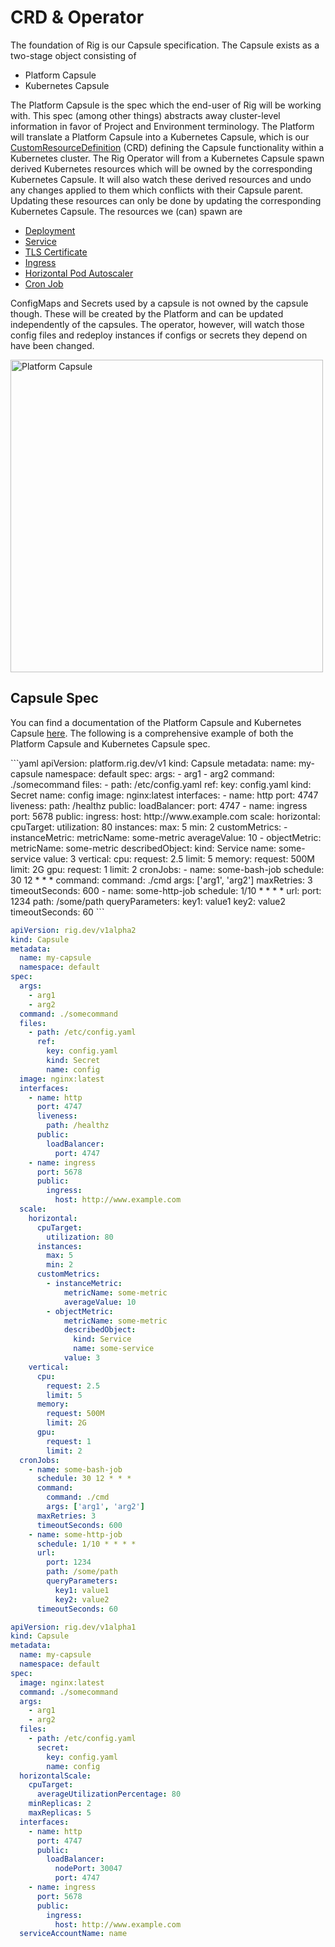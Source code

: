 
# CRD & Operator

The foundation of Rig is our Capsule specification. The Capsule exists as a two-stage object consisting of
- Platform Capsule
- Kubernetes Capsule

The Platform Capsule is the spec which the end-user of Rig will be working with. This spec (among other things) abstracts away cluster-level information in favor of Project and Environment terminology. The Platform will translate a Platform Capsule into a Kubernetes Capsule, which is our [CustomResourceDefinition](https://kubernetes.io/docs/concepts/extend-kubernetes/api-extension/custom-resources/) (CRD) defining the Capsule functionality within a Kubernetes cluster. The Rig Operator will from a Kubernetes Capsule spawn derived Kubernetes resources which will be owned by the corresponding Kubernetes Capsule. It will also watch these derived resources and undo any changes applied to them which conflicts with their Capsule parent. Updating these resources can only be done by updating the corresponding Kubernetes Capsule. The resources we (can) spawn are

- [Deployment](https://kubernetes.io/docs/concepts/workloads/controllers/deployment/)
- [Service](https://kubernetes.io/docs/concepts/services-networking/service/)
- [TLS Certificate](https://cert-manager.io/docs/reference/api-docs/#cert-manager.io/v1.Certificate)
- [Ingress](https://kubernetes.io/docs/concepts/services-networking/ingress/)
- [Horizontal Pod Autoscaler](https://kubernetes.io/docs/tasks/run-application/horizontal-pod-autoscale/)
- [Cron Job](https://kubernetes.io/docs/concepts/workloads/controllers/cron-jobs/)

ConfigMaps and Secrets used by a capsule is not owned by the capsule though. These will be created by the Platform and can be updated independently of the capsules. The operator, however, will watch those config files and redeploy instances if configs or secrets they depend on have been changed.


<img src="/img/operator-manual/platform-capsule.png" alt="Platform Capsule" width="500"/>

## Capsule Spec
You can find a documentation of the Platform Capsule and Kubernetes Capsule [here](/api). The following is a comprehensive example of both the Platform Capsule and Kubernetes Capsule spec.

<Tabs>

<TabItem value="Platform v1" label="platform.rig.dev/v1">
```yaml
apiVersion: platform.rig.dev/v1
kind: Capsule
metadata:
  name: my-capsule
  namespace: default
spec:
  args:
    - arg1
    - arg2
  command: ./somecommand
  files:
    - path: /etc/config.yaml
      ref:
        key: config.yaml
        kind: Secret
        name: config
  image: nginx:latest
  interfaces:
    - name: http
      port: 4747
      liveness:
        path: /healthz
      public:
        loadBalancer:
          port: 4747
    - name: ingress
      port: 5678
      public:
        ingress:
          host: http://www.example.com
  scale:
    horizontal:
      cpuTarget:
        utilization: 80
      instances:
        max: 5
        min: 2
      customMetrics:
        - instanceMetric:
            metricName: some-metric
            averageValue: 10
        - objectMetric:
            metricName: some-metric
            describedObject:
              kind: Service
              name: some-service
            value: 3
    vertical:
      cpu:
        request: 2.5
        limit: 5
      memory:
        request: 500M
        limit: 2G
      gpu:
        request: 1
        limit: 2
  cronJobs:
    - name: some-bash-job
      schedule: 30 12 * * *
      command:
        command: ./cmd 
        args: ['arg1', 'arg2']
      maxRetries: 3
      timeoutSeconds: 600
    - name: some-http-job
      schedule: 1/10 * * * *
      url:
        port: 1234
        path: /some/path
        queryParameters:
          key1: value1
          key2: value2
      timeoutSeconds: 60
```
</TabItem>
<TabItem value="K8s v1alpha2" label="K8s v1alpha2">

```yaml
apiVersion: rig.dev/v1alpha2
kind: Capsule
metadata:
  name: my-capsule
  namespace: default
spec:
  args:
    - arg1
    - arg2
  command: ./somecommand
  files:
    - path: /etc/config.yaml
      ref:
        key: config.yaml
        kind: Secret
        name: config
  image: nginx:latest
  interfaces:
    - name: http
      port: 4747
      liveness:
        path: /healthz
      public:
        loadBalancer:
          port: 4747
    - name: ingress
      port: 5678
      public:
        ingress:
          host: http://www.example.com
  scale:
    horizontal:
      cpuTarget:
        utilization: 80
      instances:
        max: 5
        min: 2
      customMetrics:
        - instanceMetric:
            metricName: some-metric
            averageValue: 10
        - objectMetric:
            metricName: some-metric
            describedObject:
              kind: Service
              name: some-service
            value: 3
    vertical:
      cpu:
        request: 2.5
        limit: 5
      memory:
        request: 500M
        limit: 2G
      gpu:
        request: 1
        limit: 2
  cronJobs:
    - name: some-bash-job
      schedule: 30 12 * * *
      command:
        command: ./cmd 
        args: ['arg1', 'arg2']
      maxRetries: 3
      timeoutSeconds: 600
    - name: some-http-job
      schedule: 1/10 * * * *
      url:
        port: 1234
        path: /some/path
        queryParameters:
          key1: value1
          key2: value2
      timeoutSeconds: 60
```
</TabItem>
<TabItem value="K8s v1alpha1" label="K8s v1alpha1">

```yaml
apiVersion: rig.dev/v1alpha1
kind: Capsule
metadata:
  name: my-capsule
  namespace: default
spec:
  image: nginx:latest
  command: ./somecommand
  args:
    - arg1
    - arg2
  files:
    - path: /etc/config.yaml
      secret:
        key: config.yaml
        name: config
  horizontalScale:
    cpuTarget:
      averageUtilizationPercentage: 80
    minReplicas: 2
    maxReplicas: 5
  interfaces:
    - name: http
      port: 4747
      public:
        loadBalancer:
          nodePort: 30047
          port: 4747
    - name: ingress
      port: 5678
      public:
        ingress:
          host: http://www.example.com
  serviceAccountName: name
```
</TabItem>
</Tabs>
